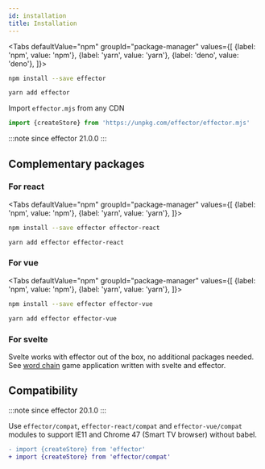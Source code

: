 ```yaml
---
id: installation
title: Installation
---
```



<Tabs
  defaultValue="npm"
  groupId="package-manager"
  values={[
    {label: 'npm', value: 'npm'},
    {label: 'yarn', value: 'yarn'},
    {label: 'deno', value: 'deno'},
  ]}>
  <TabItem value="npm">

```bash
npm install --save effector
```

  </TabItem>
  <TabItem value="yarn">

```bash
yarn add effector
```

  </TabItem>
  <TabItem value="deno">

Import `effector.mjs` from any CDN

```typescript
import {createStore} from 'https://unpkg.com/effector/effector.mjs'
```

:::note since
effector 21.0.0
:::

  </TabItem>
</Tabs>

## Complementary packages

### For react

<Tabs
  defaultValue="npm"
  groupId="package-manager"
  values={[
    {label: 'npm', value: 'npm'},
    {label: 'yarn', value: 'yarn'},
  ]}>
  <TabItem value="npm">

```bash
npm install --save effector effector-react
```

  </TabItem>
  <TabItem value="yarn">

```bash
yarn add effector effector-react
```

  </TabItem>
</Tabs>

### For vue

<Tabs
  defaultValue="npm"
  groupId="package-manager"
  values={[
    {label: 'npm', value: 'npm'},
    {label: 'yarn', value: 'yarn'},
  ]}>
  <TabItem value="npm">

```bash
npm install --save effector effector-vue
```

  </TabItem>
  <TabItem value="yarn">

```bash
yarn add effector effector-vue
```

  </TabItem>
</Tabs>

### For svelte

Svelte works with effector out of the box, no additional packages needed. See [word chain](https://github.com/today-/citycatch) game application written with svelte and effector.

## Compatibility

:::note since
effector 20.1.0
:::

Use `effector/compat`, `effector-react/compat` and `effector-vue/compat` modules to support IE11 and Chrome 47 (Smart TV browser) without babel.

```diff
- import {createStore} from 'effector'
+ import {createStore} from 'effector/compat'
```
